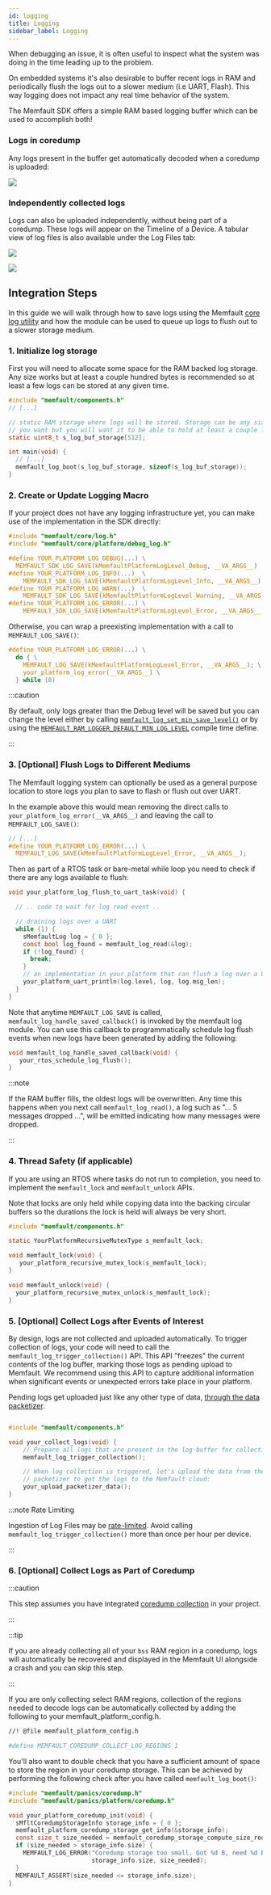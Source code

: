 ```yaml
---
id: logging
title: Logging
sidebar_label: Logging
---
```


When debugging an issue, it is often useful to inspect what the system was doing
in the time leading up to the problem.

On embedded systems it's also desirable to buffer recent logs in RAM and
periodically flush the logs out to a slower medium (i.e UART, Flash). This way
logging does not impact any real time behavior of the system.

The Memfault SDK offers a simple RAM based logging buffer which can be used to
accomplish both!

### Logs in coredump

Any logs present in the buffer get automatically decoded when a coredump is
uploaded:

![](/img/docs/mcu/logs-with-coredump-min.png)

### Independently collected logs

Logs can also be uploaded independently, without being part of a coredump. These
logs will appear on the Timeline of a Device. A tabular view of log files is
also available under the Log Files tab:

![](/img/docs/mcu/device-timeline-log-min.png)

![](/img/docs/mcu/log-file-min.png)

## Integration Steps

In this guide we will walk through how to save logs using the Memfault
[core log utility](https://github.com/memfault/memfault-firmware-sdk/blob/master/components/include/memfault/core/log.h#L10)
and how the module can be used to queue up logs to flush out to a slower storage
medium.

### 1. Initialize log storage

First you will need to allocate some space for the RAM backed log storage. Any
size works but at least a couple hundred bytes is recommended so at least a few
logs can be stored at any given time.

```c
#include "memfault/components.h"
// [...]

// static RAM storage where logs will be stored. Storage can be any size
// you want but you will want it to be able to hold at least a couple logs.
static uint8_t s_log_buf_storage[512];

int main(void) {
  // [...]
  memfault_log_boot(s_log_buf_storage, sizeof(s_log_buf_storage));
}
```

### 2. Create or Update Logging Macro

If your project does not have any logging infrastructure yet, you can make use
of the implementation in the SDK directly:

```c
#include "memfault/core/log.h"
#include "memfault/core/platform/debug_log.h"

#define YOUR_PLATFORM_LOG_DEBUG(...) \
  MEMFAULT_SDK_LOG_SAVE(kMemfaultPlatformLogLevel_Debug, __VA_ARGS__)
#define YOUR_PLATFORM_LOG_INFO(...)  \
    MEMFAULT_SDK_LOG_SAVE(kMemfaultPlatformLogLevel_Info, __VA_ARGS__)
#define YOUR_PLATFORM_LOG_WARN(...)  \
    MEMFAULT_SDK_LOG_SAVE(kMemfaultPlatformLogLevel_Warning, __VA_ARGS__)
#define YOUR_PLATFORM_LOG_ERROR(...) \
    MEMFAULT_SDK_LOG_SAVE(kMemfaultPlatformLogLevel_Error, __VA_ARGS__)
```

Otherwise, you can wrap a preexisting implementation with a call to
`MEMFAULT_LOG_SAVE()`:

```c
#define YOUR_PLATFORM_LOG_ERROR(...) \
  do { \
    MEMFAULT_LOG_SAVE(kMemfaultPlatformLogLevel_Error, __VA_ARGS__); \
    your_platform_log_error(__VA_ARGS__) \
  } while (0)
```

:::caution

By default, only logs greater than the Debug level will be saved but you can
change the level either by calling
[`memfault_log_set_min_save_level()`](https://github.com/memfault/memfault-firmware-sdk/blob/master/components/include/memfault/core/log.h#L45-L48)
or by using the
[`MEMFAULT_RAM_LOGGER_DEFAULT_MIN_LOG_LEVEL`](https://github.com/memfault/memfault-firmware-sdk/blob/master/components/src/memfault_log.c#L25-L27)
compile time define.

:::

### 3. [Optional] Flush Logs to Different Mediums

The Memfault logging system can optionally be used as a general purpose location
to store logs you plan to save to flash or flush out over UART.

In the example above this would mean removing the direct calls to
`your_platform_log_error(__VA_ARGS__)` and leaving the call to
`MEMFAULT_LOG_SAVE()`:

```c
// [...]
#define YOUR_PLATFORM_LOG_ERROR(...) \
  MEMFAULT_LOG_SAVE(kMemfaultPlatformLogLevel_Error, __VA_ARGS__);
```

Then as part of a RTOS task or bare-metal while loop you need to check if there
are any logs available to flush:

```c
void your_platform_log_flush_to_uart_task(void) {

  // .. code to wait for log read event ..

  // draining logs over a UART
  while (1) {
    sMemfaultLog log = { 0 };
    const bool log_found = memfault_log_read(&log);
    if (!log_found) {
      break;
    }
    // an implementation in your platform that can flush a log over a UART
    your_platform_uart_println(log.level, log, log.msg_len);
  }
}
```

Note that anytime `MEMFAULT_LOG_SAVE` is called,
`memfault_log_handle_saved_callback()` is invoked by the memfault log module.
You can use this callback to programmatically schedule log flush events when new
logs have been generated by adding the following:

```c
void memfault_log_handle_saved_callback(void) {
   your_rtos_schedule_log_flush();
}
```

:::note

If the RAM buffer fills, the oldest logs will be overwritten. Any time this
happens when you next call `memfault_log_read()`, a log such as "... 5 messages
dropped ...", will be emitted indicating how many messages were dropped.

:::

### 4. Thread Safety (if applicable)

If you are using an RTOS where tasks do not run to completion, you need to
implement the `memfault_lock` and `memfault_unlock` APIs.

Note that locks are only held while copying data into the backing circular
buffers so the durations the lock is held will always be very short.

```c
#include "memfault/components.h"

static YourPlatformRecursiveMutexType s_memfault_lock;

void memfault_lock(void) {
   your_platform_recursive_mutex_lock(s_memfault_lock);
}

void memfault_unlock(void) {
  your_platform_recursive_mutex_unlock(s_memfault_lock);
}
```

### 5. [Optional] Collect Logs after Events of Interest

By design, logs are not collected and uploaded automatically. To trigger
collection of logs, your code will need to call the
`memfault_log_trigger_collection()` API. This API "freezes" the current contents
of the log buffer, marking those logs as pending upload to Memfault. We
recommend using this API to capture additional information when significant
events or unexpected errors take place in your platform.

Pending logs get uploaded just like any other type of data,
[through the data packetizer](/docs/mcu/data-from-firmware-to-the-cloud).

```c

#include "memfault/components.h"

void your_collect_logs(void) {
    // Prepare all logs that are present in the log buffer for collection:
    memfault_log_trigger_collection();

    // When log collection is triggered, let's upload the data from the
    // packetizer to get the logs to the Memfault cloud:
    your_upload_packetizer_data();
}

```

:::note Rate Limiting

Ingestion of Log Files may be
[rate-limited](/docs/platform/rate-limiting#log-files). Avoid calling
`memfault_log_trigger_collection()` more than once per hour per device.

:::

### 6. [Optional] Collect Logs as Part of Coredump

:::caution

This step assumes you have integrated [coredump collection](/docs/mcu/coredumps)
in your project.

:::

:::tip

If you are already collecting all of your `bss` RAM region in a coredump, logs
will automatically be recovered and displayed in the Memfault UI alongside a
crash and you can skip this step.

:::

If you are only collecting select RAM regions, collection of the regions needed
to decode logs can be automatically collected by adding the following to your
memfault_platform_config.h.

```bash
//! @file memfault_platform_config.h

#define MEMFAULT_COREDUMP_COLLECT_LOG_REGIONS 1
```

You'll also want to double check that you have a sufficient amount of space to
store the region in your coredump storage. This can be achieved by performing
the following check after you have called `memfault_log_boot()`:

```c
#include "memfault/panics/coredump.h"
#include "memfault/panics/platform/coredump.h"

void your_platform_coredump_init(void) {
  sMfltCoredumpStorageInfo storage_info = { 0 };
  memfault_platform_coredump_storage_get_info(&storage_info);
  const size_t size_needed = memfault_coredump_storage_compute_size_required();
  if (size_needed > storage_info.size) {
    MEMFAULT_LOG_ERROR("Coredump storage too small. Got %d B, need %d B",
                       storage_info.size, size_needed);
  }
  MEMFAULT_ASSERT(size_needed <= storage_info.size);
}
```
